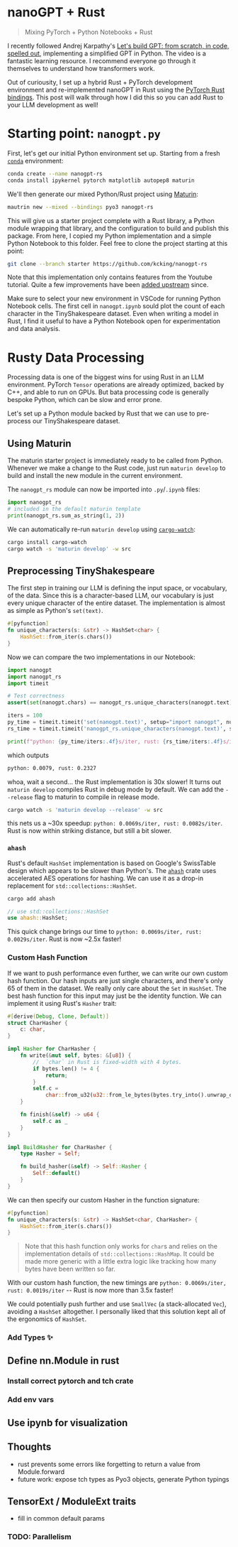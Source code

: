# nanoGPT + Rust

> Mixing PyTorch + Python Notebooks + Rust

I recently followed Andrej Karpathy's [Let's build GPT: from scratch, in code,
spelled out](https://www.youtube.com/watch?v=kCc8FmEb1nY), implementing a
simplified GPT in Python. The video is a fantastic learning resource. I
recommend everyone go through it themselves to understand how transformers work.

Out of curiousity, I set up a hybrid Rust + PyTorch development environment and
re-implemented nanoGPT in Rust using the [PyTorch Rust
bindings](https://github.com/LaurentMazare/tch-rs). This post will walk through
how I did this so you can add Rust to your LLM development as well!

# Starting point: `nanogpt.py`

First, let's get our initial Python environment set up. Starting from a fresh [`conda`](https://conda.io) environment:

```bash
conda create --name nanogpt-rs
conda install ipykernel pytorch matplotlib autopep8 maturin
```

We'll then generate our mixed Python/Rust project using [Maturin](https://www.maturin.rs):

```bash
mautrin new --mixed --bindings pyo3 nanogpt-rs
```

This will give us a starter project complete with a Rust library, a Python
module wrapping that library, and the configuration to build and publish this
package. From here, I copied my Python implementation and a simple Python
Notebook to this folder. Feel free to clone the project starting at this point:

```bash
git clone --branch starter https://github.com/kcking/nanogpt-rs
```

Note that this implementation only contains features from the Youtube tutorial.
Quite a few improvements have been [added
upstream](https://github.com/karpathy/nanoGPT/commits/master) since.

Make sure to select your new environment in VSCode for running
Python Notebook cells. The first cell in `nanogpt.ipynb` sould plot the count of each
character in the TinyShakespeare dataset. Even when writing a model in Rust, I
find it useful to have a Python Notebook open for experimentation and data
analysis.

# Rusty Data Processing

Processing data is one of the biggest wins for using Rust in an LLM environment.
PyTorch `Tensor` operations are already optimized, backed by C++, and able to
run on GPUs. But bata processing code is generally bespoke Python, which can be
slow and error prone.

Let's set up a Python module backed by Rust that we can use to pre-process our
TinyShakespeare dataset.

## Using Maturin

The maturin starter project is immediately ready to be called from Python.
Whenever we make a change to the Rust code, just run `maturin develop` to build
and install the new module in the current environment.

The `nanogpt_rs` module can now be imported into `.py`/`.ipynb` files:

```py
import nanogpt_rs
# included in the default maturin template
print(nanogpt_rs.sum_as_string(1, 2))
```

We can automatically re-run `maturin develop` using [`cargo-watch`](https://github.com/watchexec/cargo-watch):

```bash
cargo install cargo-watch
cargo watch -s 'maturin develop' -w src
```

## Preprocessing TinyShakespeare

The first step in training our LLM is defining the input space, or vocabulary,
of the data. Since this is a character-based LLM, our vocabulary is just every
unique character of the entire dataset. The implementation is almost as simple
as Python's `set(text)`.

```rust
#[pyfunction]
fn unique_characters(s: &str) -> HashSet<char> {
    HashSet::from_iter(s.chars())
}
```

Now we can compare the two implementations in our Notebook:

```py
import nanogpt
import nanogpt_rs
import timeit

# Test correctness
assert(set(nanogpt.chars) == nanogpt_rs.unique_characters(nanogpt.text))

iters = 100
py_time = timeit.timeit('set(nanogpt.text)', setup="import nanogpt", number=iters)
rs_time = timeit.timeit('nanogpt_rs.unique_characters(nanogpt.text)', setup="import nanogpt, nanogpt_rs", number=iters)

print(f"python: {py_time/iters:.4f}s/iter, rust: {rs_time/iters:.4f}s/iter")
```

which outputs

```bash
python: 0.0079, rust: 0.2327
```

whoa, wait a second... the Rust implementation is 30x slower! It turns out
`maturin develop` compiles Rust in debug mode by default. We can add the
`--release` flag to maturin to compile in release mode.

```bash
cargo watch -s 'maturin develop --release' -w src
```

this nets us a ~30x speedup: `python: 0.0069s/iter, rust: 0.0082s/iter`. Rust
is now within striking distance, but still a bit slower.

### `ahash`

Rust's default `HashSet` implementation is based on Google's SwissTable design
which appears to be slower than Python's. The
[`ahash`](https://github.com/tkaitchuck/ahash) crate uses accelerated AES
operations for hashing. We can use it as a drop-in replacement for
`std::collections::HashSet`.

```bash
cargo add ahash
```

```rust
// use std::collections::HashSet
use ahash::HashSet;
```

This quick change brings our time to `python: 0.0069s/iter, rust: 0.0029s/iter`.
Rust is now ~2.5x faster!

### Custom Hash Function

If we want to push performance even further, we can write our own custom hash
function. Our hash inputs are just single characters, and there's only 65 of
them in the dataset. We really only care about the `Set` in `HashSet`. The best
hash function for this input may just be the identity function. We can implement
it using Rust's `Hasher` trait:

```rust
#[derive(Debug, Clone, Default)]
struct CharHasher {
    c: char,
}

impl Hasher for CharHasher {
    fn write(&mut self, bytes: &[u8]) {
        //  `char` in Rust is fixed-width with 4 bytes.
        if bytes.len() != 4 {
            return;
        }
        self.c =
            char::from_u32(u32::from_le_bytes(bytes.try_into().unwrap_or([0; 4]))).unwrap_or('a');
    }

    fn finish(&self) -> u64 {
        self.c as _
    }
}

impl BuildHasher for CharHasher {
    type Hasher = Self;

    fn build_hasher(&self) -> Self::Hasher {
        Self::default()
    }
}
```

We can then specify our custom Hasher in the function signature:

```rust
#[pyfunction]
fn unique_characters(s: &str) -> HashSet<char, CharHasher> {
    HashSet::from_iter(s.chars())
}
```

> Note that this hash function only works for `char`s and relies on the
> implementation details of `std::collections::HashMap`. It could be made more
> generic with a little extra logic like tracking how many bytes have been
> written so far.

With our custom hash function, the new timings are `python: 0.0069s/iter, rust:
0.0019s/iter` -- Rust is now more than 3.5x faster!

We could potentially push further and use `SmallVec` (a stack-allocated `Vec`),
avoiding a `HashSet` altogether. I personally liked that this solution kept all
of the ergonomics of `HashSet`.

### Add Types :sparkles:

## Define nn.Module in rust

### Install correct pytorch and tch crate

### Add env vars

## Use ipynb for visualization

## Thoughts

- rust prevents some errors like forgetting to return a value from Module.forward
- future work: expose tch types as Pyo3 objects, generate Python typings

## TensorExt / ModuleExt traits

- fill in common default params

### TODO: Parallelism
